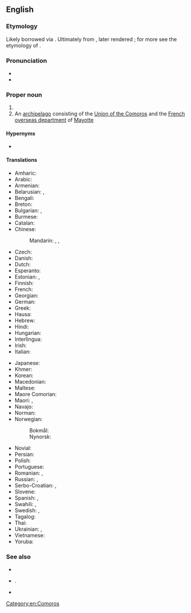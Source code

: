 ==English==

===Etymology===
Likely borrowed via {{bor|en|fr|Comores}}. Ultimately from {{der|en|ar|جَزِيرَة القَمَر|tr=|t=Island of the Moon}}, later rendered {{der|en|ar|جُزُرُ القَمَر|tr=|t=Islands of the Moon}}; for more see the etymology of {{m|en|Madagascar}}.

===Pronunciation===
* {{IPA|en|/ˈkɒm.ə.ɹoʊz/}}
* {{audio|en|En-us-Comoros.ogg|Audio (US)}}

===Proper noun===
{{en-proper noun|head=the Comoros}}

# {{place|en|country|a=An island|in the|ocean/Indian Ocean|off the coast of Eastern|cont/Africa|official=Union of the Comoros}}
# An [[archipelago]] consisting of the [[Union of the Comoros]] and the [[French]] [[overseas department]] of [[Mayotte]]

====Hypernyms====
* {{l|en|Subsahara}}

====Translations====
{{trans-top|country in Eastern Africa}}
* Amharic: {{t|am|ኮሞሮስ}}
* Arabic: {{t|ar|جُزُر اَلْقَمَر|f-p}}
* Armenian: {{t+|hy|Կոմորյան կղզիներ}}
* Belarusian: {{t|be|Камо́рскія астравы́|m-p}}, {{t|be|Камо́ры|m-p}}
* Bengali: {{t+|bn|কোমোরোস}}
* Breton: {{t|br|Komorez}}
* Bulgarian: {{t|bg|Комори|p|sc=Cyrl}}, {{t|bg|Коморски острови|p|sc=Cyrl}}
* Burmese: {{t|my|ကိုမိုရို}}
* Catalan: {{t+|ca|Comores|f-p}}
* Chinese:
*: Mandarin: {{t+|cmn|科摩羅|sc=Hani}}, {{t+|cmn|科摩罗|tr=Kēmóluó|sc=Hani}}, {{t|cmn|葛摩|tr=Gěmó}}
* Czech: {{t+|cs|Komory|m-p}}
* Danish: {{t|da|Comorerne|p}}
* Dutch: {{t+|nl|Comoren|p}}
* Esperanto: {{t+|eo|Komoroj|p}}
* Estonian: {{t+|et|Komoorid|p}}, {{t|et|Komoori saared|p}}
* Finnish: {{t+|fi|Komorit|p}}
* French: {{t+|fr|Comores|f-p}}
* Georgian: {{t|ka|კომორის კუნძულები}}
* German: {{t+|de|Komoren|f-p}}
* Greek: {{t+|el|Κομόρες|f-p}}
* Hausa: {{t|ha|Komoros}}
* Hebrew: {{t|he|קומורו|tr=qomoro|sc=Hebr}}
* Hindi: {{t+|hi|कोमोरोस}}
* Hungarian: {{t+|hu|Comore-szigetek}}
* Interlingua: {{t|ia|Comoras}}
* Irish: {{t|ga|Oileáin Chomóra|m}}
* Italian: {{t+|it|Comore}}
{{trans-mid}}
* Japanese: {{t+|ja|コモロ|tr=Komoro}}
* Khmer: {{t+|km|កូម័រ}}
* Korean: {{t+|ko|^코모로}}
* Macedonian: {{t+|mk|Комори|m-p}}
* Maltese: {{t|mt|Komoros|alt=il-Komoros}}
* Maore Comorian: {{t|swb|Komori}}
* Maori: {{t|mi|Komoro}}, {{t|mi|Komorohi}}
* Navajo: {{t|nv|Ooljééʼ Bikéyah Yázhí}}
* Norman: {{t|nrf|Comores|f-p}}
* Norwegian:
*: Bokmål: {{t+|nb|Komorene}}
*: Nynorsk: {{t+|nn|Komorane}}
* Novial: {{t|nov|Komoros}}
* Persian: {{t|fa|کومور|tr=kōmōr}}
* Polish: {{t+|pl|Komory|m-p}}
* Portuguese: {{t+|pt|Comores|f-p}}
* Romanian: {{t+|ro|Comore|f-p}}, {{t|ro|Insulele Comore|f-p}}
* Russian: {{t|ru|Комо́рские острова́|m-p}}, {{t|ru|Комо́ры|m-p}}
* Serbo-Croatian: {{t+|sh|Komori|m}}, {{t|sh|Komorska Ostrva|n-p}}
* Slovene: {{t+|sl|Komóri|m-p}}
* Spanish: {{t+|es|Comores|f-p}}, {{t+|es|Comoras|f-p}}
* Swahili: {{t+|sw|Visiwa vya Ngazija}}, {{t|sw|Visiwa vya Komoro}}
* Swedish: {{t+|sv|Komorerna}}, {{t+|sv|Comorerna}}
* Tagalog: {{t|tl|Komoras}}
* Thai: {{t+|th|คอโมโรส}}
* Ukrainian: {{t+|uk|Комо́рські острови́|m-p}}, {{t|uk|Комо́ри|m-p}}
* Vietnamese: {{t|vi|Cô-mô-rô}}
* Yoruba: {{t|yo|Kòmòrósì}}
{{trans-bottom}}

===See also===
* {{l|en|Moroni}}
* {{l|en|Appendix:Countries of the world|countries of the world}}.
* {{list:countries of Africa/en}}
{{projectlinks
|wikipedia
|source
|page2=CIA World Fact Book, 2004/Comoros
|label2=Comoros, CIA World Fact Book 2004
|commons
|commons
|page4=Atlas of Comoros
|news
|page5=Portal:Comoros
}}

[[Category:en:Comoros]]